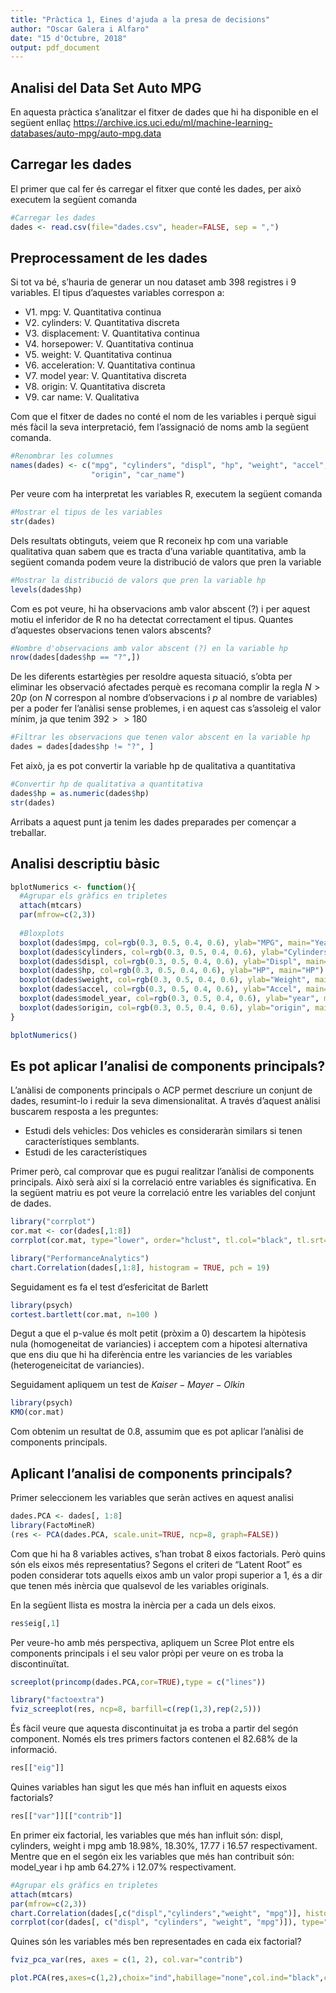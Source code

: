 ```yaml
---
title: "Pràctica 1, Eines d'ajuda a la presa de decisions"
author: "Oscar Galera i Alfaro"
date: "15 d'Octubre, 2018"
output: pdf_document
---
```


## Analisi del Data Set Auto MPG
En aquesta pràctica s'analitzar el fitxer de dades que hi ha disponible en el següent enllaç
<https://archive.ics.uci.edu/ml/machine-learning-databases/auto-mpg/auto-mpg.data>

## Carregar les dades
El primer que cal fer és carregar el fitxer que conté les dades, per això executem la següent comanda
```r
#Carregar les dades
dades <- read.csv(file="dades.csv", header=FALSE, sep = ",")
```

## Preprocessament de les dades
Si tot va bé, s'hauria de generar un nou dataset amb 398 registres i 9 variables. El tipus d'aquestes variables correspon a:  

+ V1. mpg: V. Quantitativa continua  
+ V2. cylinders: V. Quantitativa discreta  
+ V3. displacement: V. Quantitativa continua  
+ V4. horsepower: V. Quantitativa continua  
+ V5. weight: V. Quantitativa continua  
+ V6. acceleration: V. Quantitativa continua  
+ V7. model year: V. Quantitativa discreta  
+ V8. origin: V. Quantitativa discreta  
+ V9. car name: V. Qualitativa    

Com que el fitxer de dades no conté el nom de les variables i perquè sigui més fàcil la seva interpretació, fem l'assignació de noms amb la següent comanda.
```r
#Renombrar les columnes
names(dades) <- c("mpg", "cylinders", "displ", "hp", "weight", "accel", "model_year", 
                  "origin", "car_name")
```

Per veure com ha interpretat les variables R, executem la següent comanda
```r
#Mostrar el tipus de les variables
str(dades)
```

Dels resultats obtinguts, veiem que R reconeix hp com una variable qualitativa quan sabem que es tracta d'una variable quantitativa, amb la següent comanda podem veure la distribució de valors que pren la variable
```r
#Mostrar la distribució de valors que pren la variable hp
levels(dades$hp)
```
Com es pot veure, hi ha observacions amb valor abscent (?) i per aquest motiu el inferidor de R no ha detectat correctament el tipus. Quantes d'aquestes observacions tenen valors abscents?

```r
#Nombre d'observacions amb valor abscent (?) en la variable hp
nrow(dades[dades$hp == "?",])
```

De les diferents estartègies per resoldre aquesta situació, s'obta per eliminar les observació afectades perquè es recomana complir la regla $N > 20p$ (on $N$ correspon al nombre d'observacions i $p$ al nombre de variables) per a poder fer l'anàlisi sense problemes, i en aquest cas s'assoleig el valor mínim, ja que tenim $392 >>  180$  

```r
#Filtrar les observacions que tenen valor abscent en la variable hp
dades = dades[dades$hp != "?", ]
```

Fet això, ja es pot convertir la variable hp de qualitativa a quantitativa
```r
#Convertir hp de qualitativa a quantitativa
dades$hp = as.numeric(dades$hp)
str(dades)
```
Arribats a aquest punt ja tenim les dades preparades per començar a treballar.

## Analisi descriptiu bàsic
```r
bplotNumerics <- function(){
  #Agrupar els gràfics en tripletes
  attach(mtcars)
  par(mfrow=c(2,3))
  
  #Bloxplots
  boxplot(dades$mpg, col=rgb(0.3, 0.5, 0.4, 0.6), ylab="MPG", main="Years")
  boxplot(dades$cylinders, col=rgb(0.3, 0.5, 0.4, 0.6), ylab="Cylinders", main="Cylinders")
  boxplot(dades$displ, col=rgb(0.3, 0.5, 0.4, 0.6), ylab="Displ", main="Displacement")
  boxplot(dades$hp, col=rgb(0.3, 0.5, 0.4, 0.6), ylab="HP", main="HP")
  boxplot(dades$weight, col=rgb(0.3, 0.5, 0.4, 0.6), ylab="Weight", main="Weight")
  boxplot(dades$accel, col=rgb(0.3, 0.5, 0.4, 0.6), ylab="Accel", main="Accel")
  boxplot(dades$model_year, col=rgb(0.3, 0.5, 0.4, 0.6), ylab="year", main="Model year")
  boxplot(dades$origin, col=rgb(0.3, 0.5, 0.4, 0.6), ylab="origin", main="Origin")
}

bplotNumerics()
```

## Es pot aplicar l'analisi de components principals?
L'anàlisi de components principals o ACP permet descriure un conjunt de dades, resumint-lo i reduir la seva dimensionalitat. A través d'aquest anàlisi buscarem resposta a les preguntes:  

+ Estudi dels vehicles: Dos vehicles es consideraràn similars si tenen característiques semblants.  
+ Estudi de les característiques

Primer però, cal comprovar que es pugui realitzar l'anàlisi de components principals. Això serà així si la correlació entre variables és significativa. En la següent matriu es pot veure la correlació entre les variables del conjunt de dades.
```r
library("corrplot")
cor.mat <- cor(dades[,1:8])
corrplot(cor.mat, type="lower", order="hclust", tl.col="black", tl.srt=45)
```

```r
library("PerformanceAnalytics")
chart.Correlation(dades[,1:8], histogram = TRUE, pch = 19)
```

Seguidament es fa el test d'esfericitat de Barlett
```r
library(psych)
cortest.bartlett(cor.mat, n=100 )
```
Degut a que el p-value és molt petit (pròxim a 0) descartem la hipòtesis nula (homogeneitat de variancies) i acceptem com a hipotesi alternativa que ens diu que hi ha diferència entre les variancies de les variables (heterogeneicitat de variancies).  

Seguidament apliquem un test de $Kaiser-Mayer-Olkin$
```r
library(psych)
KMO(cor.mat)
```
Com obtenim un resultat de 0.8, assumim que es pot aplicar l'anàlisi de components principals.

## Aplicant l'analisi de components principals?
Primer seleccionem les variables que seràn actives en aquest analisi
```r
dades.PCA <- dades[, 1:8]
library(FactoMineR)
(res <- PCA(dades.PCA, scale.unit=TRUE, ncp=8, graph=FALSE))
```

Com que hi ha 8 variables actives, s'han trobat 8 eixos factorials. Però quins són els eixos més representatius? Segons el criteri de "Latent Root" es poden considerar tots aquells eixos amb un valor propi superior a 1, és a dir que tenen més inèrcia que qualsevol de les variables originals.

En la següent llista es mostra la inèrcia per a cada un dels eixos.

```r
res$eig[,1]
```

Per veure-ho amb més perspectiva, apliquem un Scree Plot entre els components principals i el seu valor pròpi per veure on es troba la discontinuïtat.

```r
screeplot(princomp(dades.PCA,cor=TRUE),type = c("lines"))
```

```r
library("factoextra")
fviz_screeplot(res, ncp=8, barfill=c(rep(1,3),rep(2,5))) 
```

És fàcil veure que aquesta discontinuitat ja es troba a partir del segón component. Només els tres primers factors contenen el 82.68% de la informació.

```r
res[["eig"]]
```

Quines variables han sigut les que més han influit en aquests eixos factorials?

```r
res[["var"]][["contrib"]]
```
En primer eix factorial, les variables que més han influit són: displ, cylinders, weight i mpg amb 18.98%, 18.30%, 17.77 i 16.57 respectivament. Mentre que en el segón eix les variables que més han contribuit són: model_year i hp amb 64.27% i 12.07% respectivament.

```r
#Agrupar els gràfics en tripletes
attach(mtcars)
par(mfrow=c(2,3))
chart.Correlation(dades[,c("displ","cylinders","weight", "mpg")], histogram = TRUE, pch = 19)
corrplot(cor(dades[, c("displ", "cylinders", "weight", "mpg")]), type="lower", order="hclust", tl.col="black", tl.srt=45)
```

Quines són les variables més ben representades en cada eix factorial?

```r
fviz_pca_var(res, axes = c(1, 2), col.var="contrib")
```

```r
plot.PCA(res,axes=c(1,2),choix="ind",habillage="none",col.ind="black",col.ind.sup="blue",col.quali="magenta",label=c("ind","ind.sup","quali"),new.plot=TRUE,title="")
```